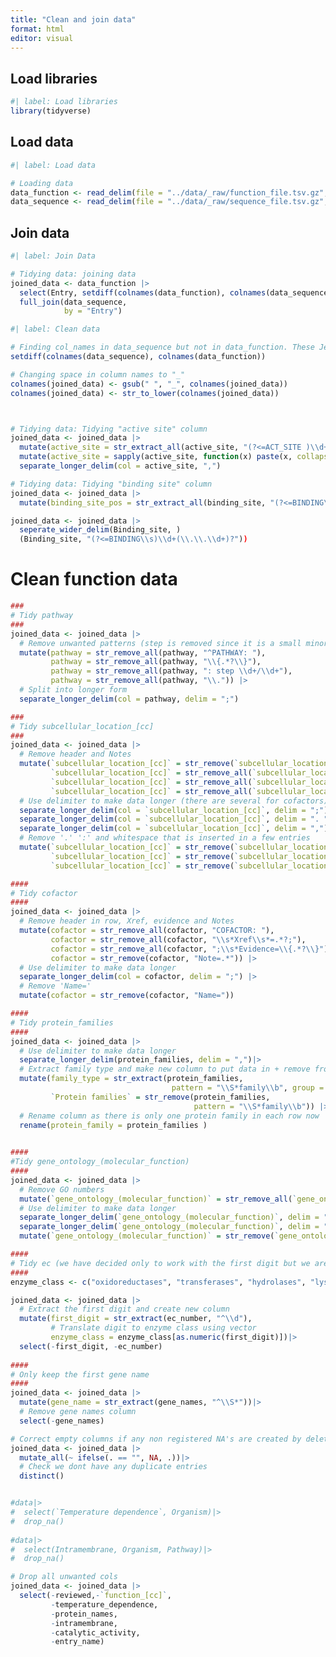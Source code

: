 ```yaml
---
title: "Clean and join data"
format: html
editor: visual
---
```


## Load libraries

```r
#| label: Load libraries
library(tidyverse)
```

## Load data

```r
#| label: Load data

# Loading data
data_function <- read_delim(file = "../data/_raw/function_file.tsv.gz", delim = "\t")
data_sequence <- read_delim(file = "../data/_raw/sequence_file.tsv.gz", delim = "\t")
```

## Join data

```r
#| label: Join Data

# Tidying data: joining data
joined_data <- data_function |>
  select(Entry, setdiff(colnames(data_function), colnames(data_sequence))) |>
  full_join(data_sequence,
            by = "Entry")
```

```r
#| label: Clean data

# Finding col_names in data_sequence but not in data_function. These Jeppe are responsible for cleaning
setdiff(colnames(data_sequence), colnames(data_function))

# Changing space in column names to "_"
colnames(joined_data) <- gsub(" ", "_", colnames(joined_data))
colnames(joined_data) <- str_to_lower(colnames(joined_data))



# Tidying data: Tidying "active site" column
joined_data <- joined_data |>
  mutate(active_site = str_extract_all(active_site, "(?<=ACT_SITE )\\d+")) |>
  mutate(active_site = sapply(active_site, function(x) paste(x, collapse = ","))) |>
  separate_longer_delim(col = active_site, ",")

# Tidying data: Tidying "binding site" column
joined_data <- joined_data |>
  mutate(binding_site_pos = str_extract_all(binding_site, "(?<=BINDING\\s)\\d+(\\.\\.\\d+)?"))

joined_data <- joined_data |>
  seperate_wider_delim(Binding_site, )
  (Binding_site, "(?<=BINDING\\s)\\d+(\\.\\.\\d+)?"))
```

# Clean function data

```r

###
# Tidy pathway 
###
joined_data <- joined_data |>
  # Remove unwanted patterns (step is removed since it is a small minority that has this noted)
  mutate(pathway = str_remove_all(pathway, "^PATHWAY: "),
         pathway = str_remove_all(pathway, "\\{.*?\\}"),
         pathway = str_remove_all(pathway, ": step \\d+/\\d+"),
         pathway = str_remove_all(pathway, "\\.")) |>
  # Split into longer form
  separate_longer_delim(col = pathway, delim = ";")

###
# Tidy subcellular_location_[cc]
###
joined_data <- joined_data |>
  # Remove header and Notes
  mutate(`subcellular_location_[cc]` = str_remove(`subcellular_location_[cc]`, "Note=.*"),
         `subcellular_location_[cc]` = str_remove_all(`subcellular_location_[cc]`, "SUBCELLULAR LOCATION: "),
         `subcellular_location_[cc]` = str_remove_all(`subcellular_location_[cc]`, "\\{.*?\\}"),
         `subcellular_location_[cc]` = str_remove_all(`subcellular_location_[cc]`, "\\[.*?\\]")) |>
  # Use delimiter to make data longer (there are several for cofactors)
  separate_longer_delim(col = `subcellular_location_[cc]`, delim = ";") |>
  separate_longer_delim(col = `subcellular_location_[cc]`, delim = ". ") |>
  separate_longer_delim(col = `subcellular_location_[cc]`, delim = ",") |>
  # Remove '.' ':' and whitespace that is inserted in a few entries
  mutate(`subcellular_location_[cc]` = str_remove(`subcellular_location_[cc]`, "\\."), 
         `subcellular_location_[cc]` = str_remove(`subcellular_location_[cc]`, "\\: "),
         `subcellular_location_[cc]` = str_remove(`subcellular_location_[cc]`, "^ "))

####
# Tidy cofactor
####
joined_data <- joined_data |>
  # Remove header in row, Xref, evidence and Notes
  mutate(cofactor = str_remove_all(cofactor, "COFACTOR: "),
         cofactor = str_remove_all(cofactor, "\\s*Xref\\s*=.*?;"),
         cofactor = str_remove_all(cofactor, ";\\s*Evidence=\\{.*?\\}"),
         cofactor = str_remove(cofactor, "Note=.*")) |>
  # Use delimiter to make data longer
  separate_longer_delim(col = cofactor, delim = ";") |>
  # Remove 'Name='
  mutate(cofactor = str_remove(cofactor, "Name=")) 

####
# Tidy protein_families 
####
joined_data <- joined_data |>
  # Use delimiter to make data longer
  separate_longer_delim(protein_families, delim = ",")|>
  # Extract family type and make new column to put data in + remove from colum
  mutate(family_type = str_extract(protein_families, 
                                    pattern = "\\S*family\\b", group = NULL),
         `Protein families` = str_remove(protein_families, 
                                         pattern = "\\S*family\\b")) |>
  # Rename column as there is only one protein family in each row now
  rename(protein_family = protein_families )
  

####
#Tidy gene_ontology_(molecular_function)
####
joined_data <- joined_data |>
  # Remove GO numbers
  mutate(`gene_ontology_(molecular_function)` = str_remove_all(`gene_ontology_(molecular_function)`, "\\[.*?\\]"))|>
  # Use delimiter to make data longer
  separate_longer_delim(`gene_ontology_(molecular_function)`, delim = ";")|>
  separate_longer_delim(`gene_ontology_(molecular_function)`, delim = ",")|>
  mutate(`gene_ontology_(molecular_function)` = str_remove(`gene_ontology_(molecular_function)`, "^ "))

####
# Tidy ec (we have decided only to work with the first digit but we are aware that the others have information aswell)
####
enzyme_class <- c("oxidoreductases", "transferases", "hydrolases", "lysases", "isomerases", "ligases", "translocases")

joined_data <- joined_data |>
  # Extract the first digit and create new column
  mutate(first_digit = str_extract(ec_number, "^\\d"),
         # Translate digit to enzyme class using vector 
         enzyme_class = enzyme_class[as.numeric(first_digit)])|>
  select(-first_digit, -ec_number)
  
####
# Only keep the first gene name
####
joined_data <- joined_data |>
  mutate(gene_name = str_extract(gene_names, "^\\S*"))|>
  # Remove gene names column
  select(-gene_names)

# Correct empty columns if any non registered NA's are created by deleting text elements
joined_data <- joined_data |>
  mutate_all(~ ifelse(. == "", NA, .))|>
  # Check we dont have any duplicate entries
  distinct()


#data|>
#  select(`Temperature dependence`, Organism)|>
#  drop_na()
  
#data|>
#  select(Intramembrane, Organism, Pathway)|>
#  drop_na()

# Drop all unwanted cols
joined_data <- joined_data |>
  select(-reviewed,-`function_[cc]`,
         -temperature_dependence,
         -protein_names,
         -intramembrane,
         -catalytic_activity,
         -entry_name)

```
